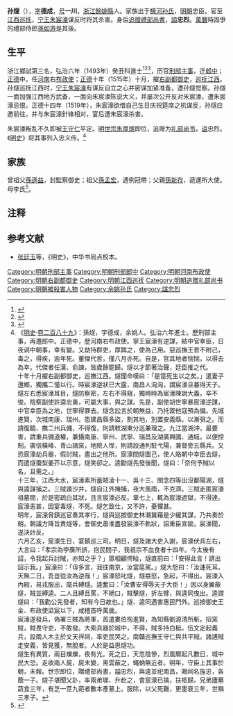 {{Otheruses|other=名为孫燧的其他人物|孫燧}}
{{Otheruses|other=名为孙德成的其他人物|孙德成}}
{{明清人物信息框
| 姓名 = 孫燧
| 原名 =
| 圖片名稱= 孫燧.jpg
| 圖片大小 = 250px
| 圖片說明 = 清代修《浙江餘姚孫氏宗譜》之忠烈公像 
| 最高職務 = 光祿大夫巡撫江西都察院右副都御史贈禮部尚書文淵閣大學士
| 國家 = 大明 
| 爵位 =
| 籍貫 = 浙江紹興府[[餘姚縣|餘姚縣]]
| 族裔 = 
| 旗籍 = 
| 字號 = 字德成，號一川
| 諡號 = 忠烈
| 出生日期 = 天顺四年（1460年）
| 出生地點 = 浙江餘姚縣
| 逝世日期 = 正德十四年（1519年）
| 逝世地點 = 江西南昌
| 墓葬 =
| 配偶 = 
| 親屬 = （子）[[孙堪|孙堪]]、[[孙升|孙升]]
| 出身 =
* 弘治六年癸丑科同進士出身
| 經歷 =
| 著作 =  
}}
'''孙燧'''（{{bd|1460年||1519年|catIdx=S孙}}），[[表字|字]]'''德成'''，[[号|号]]'''一川'''，[[浙江|浙江]][[餘姚縣|餘姚縣]]人。家族出于[[横河孙氏|横河孙氏]]，[[明朝|明朝]]忠臣。官至[[江西巡抚|江西巡抚]]，[[宁王|宁王]][[朱宸濠|朱宸濠]]谋反时将其杀害。身后[[追赠|追赠]][[禮部尚書|禮部尚書]]，[[謚|謚]]'''忠烈'''。[[萬曆|萬曆]]時固爭的禮部侍郎[[孫如游|孫如游]]是其後。

==生平==
浙江鄉試第三名，弘治六年（1493年）癸丑科進士<ref>{{Cite book|title=《[[皇明贡举考|皇明贡举考]]》卷五|last=（明）[[张朝瑞|张朝瑞]]|first=|publisher=《续修四库全书》史部第828册|year=|isbn=|location=|pages=}}</ref><ref>{{Cite book|title=贡举志五种 上|last=鲁小俊，江俊伟著|first=|publisher=武汉：武汉大学出版社|year=2009|isbn=978-7-307-07043-1|location=|pages=}}</ref><ref>{{Cite book|title=近代中国史料丛刊续辑 785-790 明清进士题名录索引 1-6|last=朱保炯，谢沛霖|first=|publisher=文海出版社|year=1981|isbn=|location=台湾|pages=2485-2487}}</ref>，历官[[刑部|刑部]][[主事|主事]]，迁[[郎中|郎中]]；[[正德_(明朝)|正德]]中，任[[河南|河南]]右[[布政使|布政使]]；[[正德_(明朝)|正德]]十年（1515年）十月，擢[[右副都御史|右副都御史]]，[[巡抚|巡抚]][[江西|江西]]。孙燧巡抚江西时，[[宁王|宁王]][[朱宸濠|朱宸濠]]有谋反自立之心并密谋加紧准备，遭孙燧觉察。孙燧一面加强江西地方武备，一面向朱宸濠陈说大义，并屡次公开反对朱宸濠，遭朱宸濠忌恨。正德十四年（1519年），朱宸濠欲借自己生日庆祝筵席之机谋反，孙燧应邀前往，并与朱宸濠針锋相对，宴后遭朱宸濠杀害。

朱宸濠叛乱不久即被[[王守仁|王守仁]]平定。[[明世宗|明世宗]][[朱厚熜|朱厚熜]]即位，追赠为[[礼部尚书|礼部尚书]]，[[谥|谥]]忠烈。《[[明史|明史]]》将其事列入忠义传。<ref>《[[明史|明史]]·[[s:明史/卷289|卷二百八十九]]》：孫燧，字德成，余姚人。弘治六年進士。歷刑部主事，再遷郎中。正德中，歷河南右布政使。寧王宸濠有逆謀，結中官幸臣，日夜诇中朝事，幸有變。又劫持群吏，厚餌之，使為己用。惡巡撫王哲不附己，毒之，得疾，逾年死。董傑代哲，僅八月亦死。自是，官其地者惴惴，以得去為幸。代傑者任漢、俞諫，皆歲餘罷歸。燧以才節著治聲，廷臣推之代。<br>十年十月擢右副都御史，巡撫江西。燧聞命嘆曰：「是當死生以之矣。」遣妻子還鄉，獨攜二僮以行。時宸濠逆狀已大露，南昌人洶洶，謂宸濠旦暮得天子。燧左右悉宸濠耳目，燧防察密，左右不得窺，獨時時為宸濠陳說大義，卒不悛。陰察副使許逵忠勇，可屬大事，與之謀。先是，副使胡世寧暴宸濠逆謀，中官幸臣為之地，世寧得罪去。燧念訟言於朝無益，乃托禦他寇預為備。先城進賢，次城南康、瑞州。患建昌縣多盜，割其地，別置安義縣，以漸弭之。而請復饒、撫二州兵備，不得復，則請敕湖東分巡兼理之。九江當湖沖，最要害，請重兵備道權，兼攝南康、寧州、武寧、瑞昌及湖廣興國、通城，以便控制。廣信橫峰、青山諸窯，地險人悍，則請設通判駐弋陽，兼督旁五縣兵。又恐宸濠劫兵器，假討賊，盡出之他所。宸濠間燧圖己，使人賂朝中幸臣去燧，而遣燧棗梨姜芥以示意，燧笑卻之。逵勸燧先發後聞，燧曰：「奈何予賊以名，且需之。」<br>十三年，江西大水，宸濠素所蓄賊淩十一、吳十三、閔念四等出沒鄱陽湖，燧與逵謀捕之。三賊遁沙井，燧自江外掩捕，夜大風雨，不克濟。三賊走匿宸濠祖墓間，於是密疏白其狀，且言宸濠必反。章七上，輒為宸濠遮獄，不得達。宸濠恚甚，因宴毒燧，不死。燧乞致仕，又不許，憂懼甚。<br>明年，宸濠脅鎮巡官奏其孝行，燧與巡按御史林潮冀藉是少緩其謀，乃共奏於朝。朝議方降旨責燧等，會御史蕭淮盡發宸濠不軌狀，詔重臣宣諭，宸濠聞，遂決計反。<br>六月乙亥，宸濠生日，宴鎮巡三司。明日，燧及諸大吏入謝，宸濠伏兵左右，大言曰：「孝宗為李廣所誤，抱民間子，我祖宗不血食者十四年。今太後有詔，令我起兵討賊，亦知之乎？」眾相顧愕眙，燧直前曰：「安得此言！請出詔示我。」宸濠曰：「毋多言，我往南京，汝當扈駕。」燧大怒曰：「汝速死耳。天無二日，吾豈從汝為逆哉！」宸濠怒叱燧，燧益怒，急起，不得出。宸濠入內殿，易戎服出，麾兵縛燧。逵奮曰：「汝曹安得辱天子大臣！」因以身翼蔽燧，賊並縛逵。二人且縛且罵，不絕口，賊擊燧，折左臂，與逵同曳出。逵謂燧曰：「我勸公先發者，知有今日故也。」燧、逵同遇害惠民門外。巡按御史王金、布政使梁宸以下，咸稽首呼萬歲。<br>宸濠遂發兵，偽署三賊為將軍，首遣婁伯徇進賢，為知縣劉源清所斬。招窯賊，賊畏守吏，不敢發。大索兵器於城中，不得，賊多持白梃。伍文定起義兵，設兩人木主於文天祥祠，率吏民哭之。南贛巡撫王守仁與共平賊。諸逋賊走安義，皆見獲，無脫者。人於是益思燧功。<br>燧生有異質，兩目爍爍，夜有光。死之日，天忽陰慘，烈風驟起凡數日，城中民大恐。走收兩人屍，屍未變，黑雲蔽之，蠅蚋無近者。明年，守臣上其事於朝，未報。世宗即位，贈禮部尚書，謚忠烈，與逵並祀南昌，賜祠名旌忠，各蔭一子。燧子堪聞父訃，率兩弟墀、升赴之，會宸濠已擒，扶柩歸。兄弟廬墓蔬食三年，有芝一莖九葩者數本產墓上。服除，以父死難，更墨衰三年，世稱三孝子。</ref>

==家族==
曾祖父[[孫遜益|孫遜益]]，封監察御史；祖父[[孫孟宏|孫孟宏]]，遇例冠帶；父親[[孫新存|孫新存]]，遞運所大使。母李氏<ref>{{Cite book|title=天一阁藏明代科举录选刊 登科录 点校本|last=龚延明主编|first=|publisher=宁波出版社|year=2016|isbn=978-7-5526-2320-8|location=宁波|pages=|quote=《天一閣藏明代科舉錄選刊.登科錄》之《弘治六年癸丑科進士登科錄》}}</ref>。

==注释==
{{Reflist}}

==参考文献==
*[[张廷玉|张廷玉]]等，《明史》，中华书局点校本。

{{弘治六年癸丑科殿試金榜}}
{{DEFAULTSORT:Sun孫}}
[[Category:明朝刑部主事|Category:明朝刑部主事]]
[[Category:明朝刑部郎中|Category:明朝刑部郎中]]
[[Category:明朝河南布政使|Category:明朝河南布政使]]
[[Category:明朝右副都御史|Category:明朝右副都御史]]
[[Category:明朝江西巡抚|Category:明朝江西巡抚]]
[[Category:明朝追赠礼部尚书|Category:明朝追赠礼部尚书]]
[[Category:明朝被殺害人物|Category:明朝被殺害人物]]
[[Category:余姚孙氏|Category:余姚孙氏]]
[[Category:諡忠烈|Category:諡忠烈]]